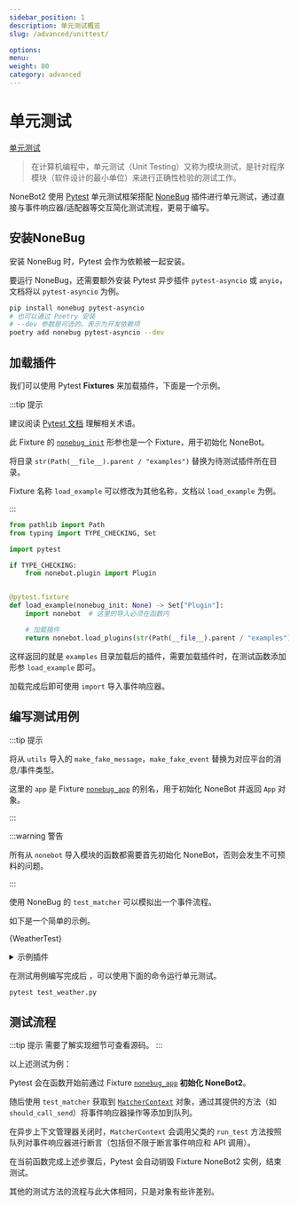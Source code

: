 ```yaml
---
sidebar_position: 1
description: 单元测试概览
slug: /advanced/unittest/

options:
menu:
weight: 80
category: advanced
---
```



# 单元测试

[单元测试](https://zh.wikipedia.org/wiki/%E5%8D%95%E5%85%83%E6%B5%8B%E8%AF%95)

> 在计算机编程中，单元测试（Unit Testing）又称为模块测试，是针对程序模块（软件设计的最小单位）来进行正确性检验的测试工作。

NoneBot2 使用 [Pytest](https://docs.pytest.org) 单元测试框架搭配 [NoneBug](https://github.com/nonebot/nonebug) 插件进行单元测试，通过直接与事件响应器/适配器等交互简化测试流程，更易于编写。

## 安装NoneBug

安装 NoneBug 时，Pytest 会作为依赖被一起安装。

要运行 NoneBug，还需要额外安装 Pytest 异步插件 `pytest-asyncio` 或 `anyio`，文档将以 `pytest-asyncio` 为例。

```bash
pip install nonebug pytest-asyncio
# 也可以通过 Poetry 安装
# --dev 参数是可选的，表示为开发依赖项
poetry add nonebug pytest-asyncio --dev
```
## 加载插件

我们可以使用 Pytest **Fixtures** 来加载插件，下面是一个示例。

:::tip 提示

建议阅读 [Pytest 文档](https://docs.pytest.org) 理解相关术语。

此 Fixture 的 [`nonebug_init`](https://github.com/nonebot/nonebug/blob/master/nonebug/fixture.py) 形参也是一个 Fixture，用于初始化 NoneBot。

将目录 `str(Path(__file__).parent / "examples")` 替换为待测试插件所在目录。

Fixture 名称 `load_example` 可以修改为其他名称，文档以 `load_example` 为例。

:::

```python title=conftest.py
from pathlib import Path
from typing import TYPE_CHECKING, Set

import pytest

if TYPE_CHECKING:
    from nonebot.plugin import Plugin


@pytest.fixture
def load_example(nonebug_init: None) -> Set["Plugin"]:
    import nonebot  # 这里的导入必须在函数内

    # 加载插件
    return nonebot.load_plugins(str(Path(__file__).parent / "examples"))
```

这样返回的就是 `examples` 目录加载后的插件，需要加载插件时，在测试函数添加形参 `load_example` 即可。

加载完成后即可使用 `import` 导入事件响应器。

## 编写测试用例

:::tip 提示

将从 `utils` 导入的 `make_fake_message`，`make_fake_event` 替换为对应平台的消息/事件类型。

这里的 `app` 是 Fixture [`nonebug_app`](https://github.com/nonebot/nonebug/blob/master/nonebug/fixture.py) 的别名，用于初始化 NoneBot 并返回 `App` 对象。

:::

:::warning 警告

所有从 `nonebot` 导入模块的函数都需要首先初始化 NoneBot，否则会发生不可预料的问题。

:::

使用 NoneBug 的 `test_matcher` 可以模拟出一个事件流程。

如下是一个简单的示例。

<CodeBlock className="language-python" title="test_weather.py">{WeatherTest}</CodeBlock>

<details>
  <summary>示例插件</summary>
  <CodeBlock className="language-python" title="examples/weather.py">{WeatherSource}</CodeBlock>
</details>

在测试用例编写完成后 ，可以使用下面的命令运行单元测试。

```bash
pytest test_weather.py
```

## 测试流程

:::tip 提示
需要了解实现细节可查看源码。
:::

以上述测试为例：

Pytest 会在函数开始前通过 Fixture  [`nonebug_app`](https://github.com/nonebot/nonebug/blob/master/nonebug/fixture.py) **初始化 NoneBot2**。

随后使用 `test_matcher` 获取到 [`MatcherContext`](https://github.com/nonebot/nonebug/blob/master/nonebug/mixin/process/__init__.py) 对象，通过其提供的方法（如 `should_call_send`）将事件响应器操作等添加到队列。

在异步上下文管理器关闭时，`MatcherContext` 会调用父类的 `run_test` 方法按照队列对事件响应器进行断言（包括但不限于断言事件响应和 API 调用）。

在当前函数完成上述步骤后，Pytest 会自动销毁 Fixture NoneBot2 实例，结束测试。

其他的测试方法的流程与此大体相同，只是对象有些许差别。
